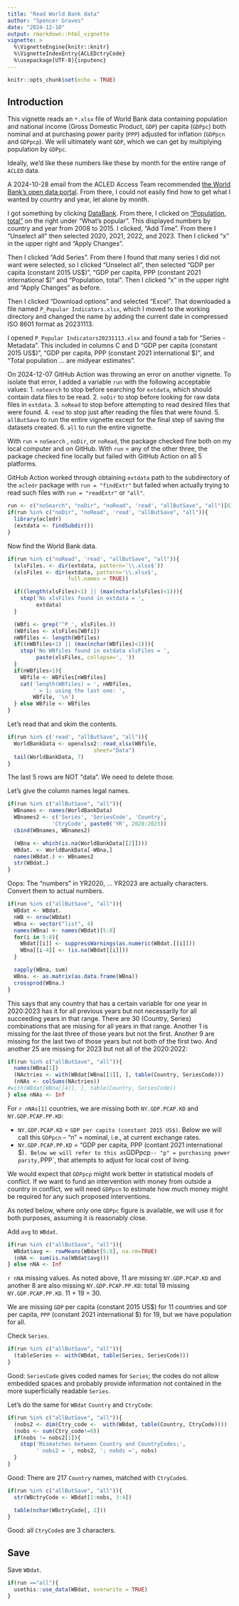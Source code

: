 ```yaml
---
title: "Read World Bank data"
author: "Spencer Graves"
date: "2024-12-10"
output: rmarkdown::html_vignette
vignette: >
  %\VignetteEngine{knitr::knitr}
  %\VignetteIndexEntry{ACLEDctryCode}
  %\usepackage[UTF-8]{inputenc}
---
```


```r
knitr::opts_chunk$set(echo = TRUE)
```

## Introduction

This vignette reads an `*.xlsx` file of World Bank data containing population and  national income (Gross Domestic Product, `GDP`) per capita (`GDPpc`) both nominal and at purchasing power parity (`PPP`) adjusted for inflation (`GDPpcn` and `GDPpcp`). We will ultimately want `GDP`, which we can get by multiplying population by `GDPpc`. 

Ideally, we'd like these numbers like these by month for the entire range of `ACLED` data. 

A 2024-10-28 email from the ACLED Access Team recommended [the World Bank's open data portal](https://data.worldbank.org/). From there, I could not easily find how to get what I wanted by country and year, let alone by month. 

I got something by clicking [DataBank](https://databank.worldbank.org/home.aspx). From there, I clicked on ["Population, total"](https://databank.worldbank.org/indicator/SP.POP.TOTL/1ff4a498/Popular-Indicators) on the right under "What's popular". This displayed numbers by country and year from 2008 to 2015. I clicked, "Add Time". From there I "Unselect all" then selected 2020, 2021, 2022, and 2023. Then I clicked "x" in the upper right and "Apply Changes". 

Then I clicked "Add Series". From there I found that many series I did not want were selected, so I clicked "Unselect all", then selected "GDP per capita (constant 2015 US$)", "GDP per capita, PPP (constant 2021 international $)" and "Population, total". Then I clicked "x" in the upper right and "Apply Changes" as before. 

Then I clicked "Download options" and selected "Excel". That downloaded a file named `P_Popular Indicators.xlsx`, which I moved to the working directory and changed the name by adding the current date in compressed ISO 8601 format as 20231113. 

I opened `P_Popular Indicators20231113.xlsx` and found a tab for "Series - Metadata". This included in columns C and D "GDP per capita (constant 2015 US$)", "GDP per capita, PPP (constant 2021 international $)", and "Total population ... are midyear estimates". 

On 2024-12-07 GitHub Action was throwing an error on another vignette. To isolate that error, I added a variable `run` with the following acceptable values: 
1. `noSearch` to stop before searching for `extdata`, which should contain data files to be read. 
2. `noDir` to stop before looking for raw data files in `extdata`. 
3. `noRead` to stop before attempting to read desired files that were found.
4. `read` to stop just after reading the files that were found. 
5. `allButSave` to run the entire vignette except for the final step of saving the datasets created. 
6. `all` to run the entire vignette. 

With `run` = `noSearch` , `noDir`, or `noRead`, the package checked fine both on my local computer and on GitHub. With `run` = any of the other three, the package checked fine locally but failed with GitHub Action on all 5 platforms. 

GitHub Action worked through obtaining `extdata` path to the subdirectory of the `acledr` package with `run = "findExtr"` but failed when actually trying to read such files with `run = "readExtr"` or `"all"`. 

```r
run <- c("noSearch", "noDir", "noRead", 'read', "allButSave", "all")[6]
if(run %in% c("noDir", "noRead", 'read', "allButSave", "all")){
  library(acledr)
  (extdata <- findSubdir())
}
```

Now find the World Bank data. 

```r
if(run %in% c("noRead", 'read', "allButSave", "all")){
  (xlsFiles. <- dir(extdata, pattern='\\.xlsx$'))
  (xlsFiles <- dir(extdata, pattern='\\.xlsx$', 
                   full.names = TRUE))

  if((length(xlsFiles)<1) || (max(nchar(xlsFiles)<1))){
    stop('No xlsFiles found in extdata = ',
         extdata)
  }

  (WBfi <- grep('^P_', xlsFiles.))
  (WBfiles <- xlsFiles[WBfi])
  nWBfiles <- length(WBfiles)
  if((nWBfiles<1) || (max(nchar(WBfiles)<1))){
    stop('No WBfiles found in extdata xlsFiles = ',
         paste(xlsFiles, collapse=', '))
  }
  if(nWBfiles>1){
    WBfile <- WBfiles[nWBfiles]
    cat('length(WBfiles) = ', nWBfiles, 
        ' > 1; using the last one: ', 
        WBfile, '\n')
  } else WBfile <- WBfiles
}
```

Let's read that and skim the contents.  

```r
if(run %in% c('read', "allButSave", "all")){
  WorldBankData <- openxlsx2::read_xlsx(WBfile, 
                           sheet="Data")
  tail(WorldBankData, 7)
}
```

The last 5 rows are NOT "data". We need to delete those. 

Let's give the column names legal names. 

```r
if(run %in% c("allButSave", "all")){
  WBnames <- names(WorldBankData)
  WBnames2 <- c('Series', 'SeriesCode', 'Country', 
              'CtryCode', paste0('YR', 2020:2023))
  cbind(WBnames, WBnames2)

  (WBna <- which(is.na(WorldBankData[[2]])))
  WBdat. <- WorldBankData[-WBna,]
  names(WBdat.) <- WBnames2
  str(WBdat.)
}
```

Oops: The "numbers" in YR2020, ... YR2023 are actually characters. Convert them to actual numbers. 

```r
if(run %in% c("allButSave", "all")){
  WBdat <- WBdat.
  nWB <- nrow(WBdat)
  WBna <- vector("list", 4)
  names(WBna) <- names(WBdat)[5:8]
  for(i in 5:8){
    WBdat[[i]] <- suppressWarnings(as.numeric(WBdat.[[i]]))
    WBna[[i-4]] <- (is.na(WBdat[[i]]))
  }

  sapply(WBna, sum)
  WBna. <- as.matrix(as.data.frame(WBna))
  crossprod(WBna.)
}
```

This says that any country that has a certain variable for one year in 2020:2023 has it for all previous years but not necessarily for all succeeding years in that range. There are 30 (Country, Series) combinations that are missing for all years in that range. Another 1 is missing for the last three of those years but not the first. Another 9 are missing for the last two of those years but not both of the first two. And another 25 are missing for 2023 but not all of the 2020:2022: 


```r
if(run %in% c("allButSave", "all")){
  names(WBna[1])
  (NActries <- with(WBdat[WBna[[1]], ], table(Country, SeriesCode)))
  (nNAs <- colSums(NActries))
#with(WBdat[WBna[[4]], ], table(Country, SeriesCode))
} else nNAs <- Inf
```

For `r nNAs[1]` countries, we are missing both `NY.GDP.PCAP.KD` and `NY.GDP.PCAP.PP.KD`: 

* `NY.GDP.PCAP.KD` = `GDP per capita (constant 2015 US$)`. Below we will call this `GDPpcn` -- "n" = nominal, i.e., at current exchange rates. 
* `NY.GDP.PCAP.PP.KD` = "GDP per capita, PPP (contant 2021 international $)`. Below we will refer to this as `GDPpcp` -- "p" = purchasing power parity, `PPP`, that attempts to adjust for local cost of living. 

We would expect that `GDPpcp` might work better in statistical models of conflict. If we want to fund an intervention with money from outside a country in conflict, we will need `GDPpcn` to estimate how much money might be required for any such proposed interventions. 

As noted below, where only one `GDPpc` figure is available, we will use it for both purposes, assuming it is reasonably close. 

Add `avg` to `WBdat`. 

```r
if(run %in% c("allButSave", "all")){
  WBdat$avg <- rowMeans(WBdat[5:8], na.rm=TRUE)
  (nNA <- sum(is.na(WBdat$avg)))
} else nNA <- Inf
```

`r nNA` missing values. As noted above, 11 are missing `NY.GDP.PCAP.KD` and another 8 are also missing `NY.GDP.PCAP.PP.KD`: total 19 missing `NY.GDP.PCAP.PP.KD`. 11 + 19 = 30.  

We are missing `GDP` per capita (constant 2015 US$) for 11 countries and `GDP` per capita, `PPP` (constant 2021 international $) for 19, but we have population for all. 

Check `Series`. 

```r
if(run %in% c("allButSave", "all")){
  (tableSeries <- with(WBdat, table(Series, SeriesCode)))
}
```

Good: `SeriesCode` gives coded names for `Series`; the codes do not allow embedded spaces and probably provide information not contained in the more superficially readable `Series`. 

Let's do the same for `WBdat` `Country` and `CtryCode`:

```r
if(run %in% c("allButSave", "all")){
  (nobs2 <- dim(Ctry_code <-  with(WBdat, table(Country, CtryCode))))
  (nobs <- sum(Ctry_code!=0))
  if(nobs != nobs2[1]){
    stop('Mismatches between Country and CountryCodes;', 
         ' nobs2 = ', nobs2, '; nobds =', nobs)
  }
}
```

Good: There are 217 `Country` names, matched with `CtryCode`s. 

```r
if(run %in% c("allButSave", "all")){
  str(WBctryCode <- WBdat[1:nobs, 3:4])

  table(nchar(WBctryCode[, 2]))
}
```

Good: all `CtryCode`s are 3 characters. 

## Save 

Save `WBdat`.

```r
if(run =="all"){
  usethis::use_data(WBdat, overwrite = TRUE)
}
```

